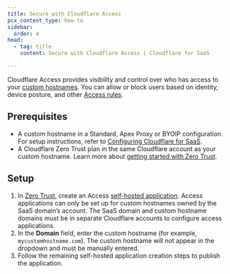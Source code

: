 ```yaml
---
title: Secure with Cloudflare Access
pcx_content_type: how-to
sidebar:
  order: 4
head:
  - tag: title
    content: Secure with Cloudflare Access | Cloudflare for SaaS

---
```


Cloudflare Access provides visibility and control over who has access to your [custom hostnames](/cloudflare-for-platforms/cloudflare-for-saas/domain-support/). You can allow or block users based on identity, device posture, and other [Access rules](/cloudflare-one/policies/access/).

## Prerequisites

* A custom hostname in a Standard, Apex Proxy or BYOIP configuration. For setup instructions, refer to [Configuring Cloudflare for SaaS](/cloudflare-for-platforms/cloudflare-for-saas/start/getting-started/).
* A Cloudflare Zero Trust plan in the same Cloudflare account as your custom hostname. Learn more about [getting started with Zero Trust](/cloudflare-one/setup/).

## Setup

1. In [Zero Trust](https://one.dash.cloudflare.com/), create an Access [self-hosted application](/cloudflare-one/applications/configure-apps/self-hosted-apps/). Access applications can only be set up for custom hostnames owned by the SaaS domain’s account. The SaaS domain and custom hostname domains must be in separate Cloudflare accounts to configure access applications.
2. In the **Domain** field, enter the custom hostname (for example, `mycustomhostname.com`). The custom hostname will not appear in the dropdown and must be manually entered.
3. Follow the remaining self-hosted application creation steps to publish the application.

